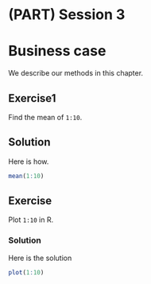 # (PART) Session 3 {-}

# Business case {#session_03_01}

We describe our methods in this chapter.

## Exercise1 
Find the mean of `1:10`.

## Solution
Here is how.

```r
mean(1:10)
```

## Exercise

Plot `1:10` in R.

### Solution

Here is the solution

```r
plot(1:10)
```
